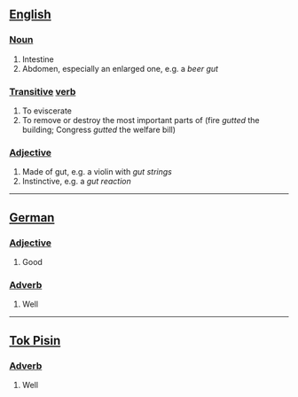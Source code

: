 ==[[English]]==

===[[Noun]]===

# Intestine
# Abdomen, especially an enlarged one, e.g. a ''beer gut''

===[[Transitive]] [[verb]]===

# To eviscerate
# To remove or destroy the most important parts of (fire ''gutted'' the building; Congress ''gutted'' the welfare bill)

===[[Adjective]]===

# Made of gut, e.g. a violin with ''gut strings''
# Instinctive, e.g. a ''gut reaction''

----
==[[German]]==

===[[Adjective]]===

# Good

===[[Adverb]]===

# Well

----
==[[Tok Pisin]]==

===[[Adverb]]===

# Well